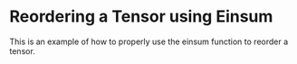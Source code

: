 Reordering a Tensor using Einsum
==================================

This is an example of how to properly use the einsum function
to reorder a tensor.


<WorkedExample />

